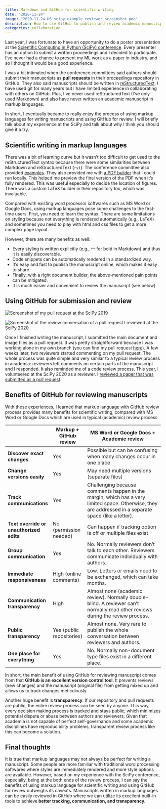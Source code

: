 ```yaml
---
title: Markdown and GitHub for scientific writing
date: "2020-11-24"
image: "2020-11-24-HS_scipy_example_reviewer_screenshot.png"
description: How to use GitHub to publish and review academic manuscripts for better tracking, communication, and transparency
categories: collaboration
---
```


Last year, I was fortunate to have an opportunity to do a poster presentation at the [Scientific Computing in Python (SciPy) conference](https://www.scipy2019.scipy.org/). Every presenter has an option to submit a written proceedings and I decided to participate. I've never had a chance to present my ML work as a paper in industry, and so I thought it would be a good experience.

I was a bit intimated when the conference committees said authors should submit their manuscripts as **pull requests** in their proceedings repository in GitHub. They also said manuscripts should be written in [reStructuredText](https://en.wikipedia.org/wiki/ReStructuredText). I have used git for many years but I have limited experience in collaborating with others on GitHub. Plus, I've never used reStructuredText (I've only used Markdown) and also have never written an academic manuscript in markup languages.

In short, I eventually became to really enjoy the process of using markup languages for writing manuscripts and using GitHub for review. I will briefly talk about my experience at the SciPy and talk about why I think you should give it a try.

## Scientific writing in markup languages

There was a bit of learning curve but it wasn't too difficult to get used to the reStructuredText syntax because there were some similarities between Markdown and reStructuredText (`rst`). The conference committee also provided [examples](https://raw.githubusercontent.com/hongsups/scipy_proceedings/2019/papers/00_bibderwalt/00_bibderwalt.rst). They also provided me with [a PDF builder](https://github.com/hongsups/scipy_proceedings/tree/2019/publisher) that I could run locally. This helped me preview the final version of the PDF when it's fully rendered. This was useful especially to decide the location of figures. There was a custom LaTeX builder in their repository too, which was invaluable.

Compared with existing word processor softwares such as MS Word or Google Docs, using markup languages pose some challenges to the first-time users. First, you need to learn the syntax. There are some limitations on styling because not everything is rendered automatically (e.g., LaTeX) and sometimes you need to play with html and css files to get a more complex page layout.

However, there are many benefits as well:

- Every styling is written explicitly (e.g., `**` for bold in Markdown) and thus it is easily discoverable.
- Code snippets can be automatically rendered in a standardized way.
- It's easy and fast to publish the manuscript online, which makes it easy to share.
- Finally, with a right document builder, the above-mentioned pain points can be mitigated.
- It is much easier and convenient to review the manuscript (see below).

## Using GitHub for submission and review

![](2020-11-24-HS_scipy_example_author_screenshot.png "Screenshot of my pull request at the SciPy 2019")

![](2020-11-24-HS_scipy_example_reviewer_screenshot.png "Screenshot of the review conversation of a pull request I reviewed at the SciPy 2020")

Once I finished writing the manuscript, I submitted the main document and image files as a pull request. It was pretty straightforward because I was working alone in my own branch (you can find my pull request [here](https://github.com/scipy-conference/scipy_proceedings/pull/468)). A few weeks later, two reviewers started commenting on my pull request. The whole process was quite simple and very similar to a typical review process in academia: reviewers left comments on certain parts of the manuscript and I responded. It also reminded me of a code review process. This year, I volunteered at the SciPy 2020 as a reviewer. I [reviewed a paper that was submitted as a pull request](https://github.com/scipy-conference/scipy_proceedings/pull/550).

## Benefits of GitHub for reviewing manuscripts

With these experiences, I learned that markup language with GitHub review process provides many benefits for scientific writing, compared with MS Word or Google Docs which are used in typical (academic) review process:

|                          |Markup + GitHub review| MS Word or Google Docs + Academic review|
|--------------------------|---------------|--------------------------------------------------|
|**Discover exact changes**|Yes|Possible but can be confusing when many changes occur in one place|
|**Change versions easily**|Yes|May need multiple versions (separate files)|
|**Track communications**|Yes|Challenging because comments happen in the margin, which has a very limited space. Otherwise, they are addressed in a separate space (like a letter).|
|**Text override or unauthorized edits**|No (permission needed)|Can happen if tracking option is off or multiple files exist|
|**Group communication**|Yes|No. Normally reviewers don't talk to each other. Reviewers communicate individually with authors.|
|**Immediate responsiveness**|High (online comments)|Low. Letters or emails need to be exchanged, which can take months.|
|**Communication transparency**|High|Almost none (academic review). Normally double-blind. A reviewer can't normally read other reviews during the review process.|
|**Public transparency**|Yes (public repositories)|Almost none. Very rare to publish the whole conversation between reviewers and authors.|
|**One place for everything**|Yes|No. Normally non-document type files exist in a different place.|

In short, the main benefit of using GitHub for reviewing manuscript comes from that **GitHub is an excellent version control tool**. It prevents reviews (new changes) and the manuscript (original file) from getting mixed up and allows us to track changes meticulously.

Another huge benefit is **transparency**. If our repository and pull requests are public, the entire review process can be seen by anyone. This way, every decision making process is tracked and stays public, which minimizes potential dispute or abuse between authors and reviewers. Given that academia is not capable of perfect self-governance and some academic disciplines have reproducibility problems, transparent review process like this can become a solution.

## Final thoughts

It is true that markup languages may not always be perfect for writing a manuscript. Some people are more familiar with traditional word processing softwares where styles are immediately rendered and more style options are available. However, based on my experience with the SciPy conference, especially, being at the both ends of the review process, I can say the benefits of using markup language for scientific writing and using GitHub for review outweighs its caveats. Manuscripts written in markup languages can be easily reviewed in GitHub where we can utilize its excellent built-in tools to achieve **better tracking, communication, and transparency.**
